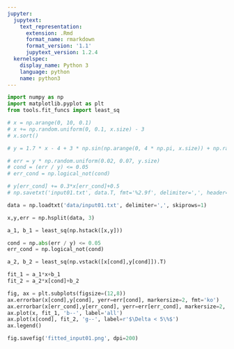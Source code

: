 ```yaml
---
jupyter:
  jupytext:
    text_representation:
      extension: .Rmd
      format_name: rmarkdown
      format_version: '1.1'
      jupytext_version: 1.2.4
  kernelspec:
    display_name: Python 3
    language: python
    name: python3
---
```


```python
import numpy as np
import matplotlib.pyplot as plt
from tools.fit_funcs import least_sq
```

```python
# x = np.arange(0, 10, 0.1) 
# x += np.random.uniform(0, 0.1, x.size) - 3
# x.sort()

# y = 1.7 * x - 4 + 3 * np.sin(np.arange(0, 4 * np.pi, x.size)) + np.random.uniform(1, 5, x.size)\

# err = y * np.random.uniform(0.02, 0.07, y.size)
# cond = (err / y) <= 0.05
# err_cond = np.logical_not(cond)

# y[err_cond] += 0.3*x[err_cond]+0.5
# np.savetxt('input01.txt', data.T, fmt='%2.9f', delimiter=',', header='x,y,err')
```

```python
data = np.loadtxt('data/input01.txt', delimiter=',', skiprows=1)
```

```python
x,y,err = np.hsplit(data, 3)
```

```python
a_1, b_1 = least_sq(np.hstack([x,y]))

cond = np.abs(err / y) <= 0.05
err_cond = np.logical_not(cond)

a_2, b_2 = least_sq(np.vstack([x[cond],y[cond]]).T)
```

```python
fit_1 = a_1*x+b_1
fit_2 = a_2*x[cond]+b_2
```

```python
fig, ax = plt.subplots(figsize=(12,8))
ax.errorbar(x[cond],y[cond], yerr=err[cond], markersize=2, fmt='ko')
ax.errorbar(x[err_cond],y[err_cond], yerr=err[err_cond], markersize=2, fmt='r^')
ax.plot(x, fit_1, 'b--', label='all')
ax.plot(x[cond], fit_2, 'g--', label=r'$\Delta < 5\%$')
ax.legend()
```

```python
fig.savefig('fitted_input01.png', dpi=200)
```
